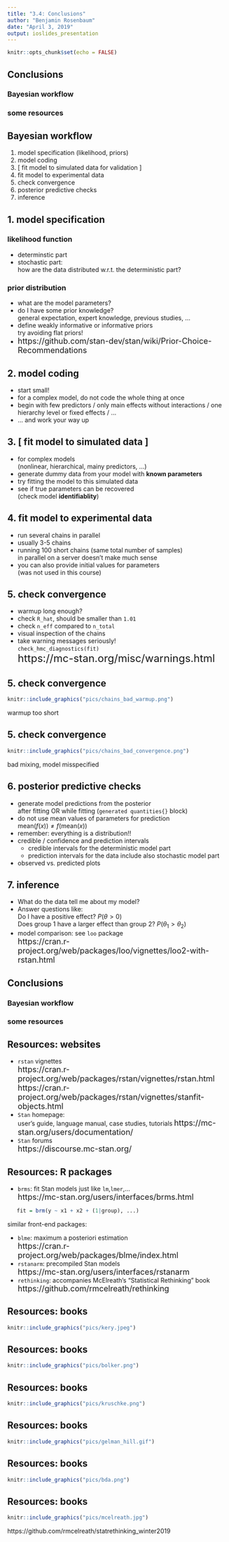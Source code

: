 ```yaml
---
title: "3.4: Conclusions"
author: "Benjamin Rosenbaum"
date: "April 3, 2019"
output: ioslides_presentation
---
```


```r
knitr::opts_chunk$set(echo = FALSE)
```


## Conclusions

### **Bayesian workflow**

### some resources

## Bayesian workflow

1. model specification (likelihood, priors)
2. model coding
3. [ fit model to simulated data for validation ]
4. fit model to experimental data
5. check convergence
6. posterior predictive checks
7. inference



## 1. model specification 

### **likelihood function**

- determinstic part
- stochastic part:  
  how are the data distributed w.r.t. the deterministic part?

### **prior distribution**

- what are the model parameters?
- do I have some prior knowledge?   
  general expectation, expert knowledge, previous studies, ...
- define weakly informative or informative priors   
  try avoiding flat priors!
- <font size="4">https://github.com/stan-dev/stan/wiki/Prior-Choice-Recommendations</font> 

## 2. model coding

- start small!
- for a complex model, do not code the whole thing at once
- begin with few predictors / only main effects without interactions / one hierarchy level or fixed effects / ...
- ... and work your way up

## 3. [ fit model to simulated data ]

- for complex models  
    (nonlinear, hierarchical, mainy predictors, ...)
- generate dummy data from your model with **known parameters**
- try fitting the model to this simulated data
- see if true parameters can be recovered  
    (check model **identifiablity**)

## 4. fit model to experimental data

- run several chains in parallel
- usually 3-5 chains 
- running 100 short chains (same total number of samples)  
    in parallel on a server doesn't make much sense
- you can also provide initial values for parameters  
    (was not used in this course)

## 5. check convergence

- warmup long enough?
- check `R_hat`, should be smaller than `1.01`
- check `n_eff` compared to `n_total`
- visual inspection of the chains 
- take warning messages seriously!  
  `check_hmc_diagnostics(fit)`   
  <font size="5">https://mc-stan.org/misc/warnings.html</font> 

## 5. check convergence

```r
knitr::include_graphics("pics/chains_bad_warmup.png")
```

warmup too short

## 5. check convergence

```r
knitr::include_graphics("pics/chains_bad_convergence.png")
```

bad mixing, model misspecified

## 6. posterior predictive checks

- generate model predictions from the posterior  
  after fitting OR while fitting (`generated quantities{}` block)
- do not use mean values of parameters for prediction  
  $\text{mean}(f(x))\neq f(\text{mean}(x))$
- remember: everything is a distribution!!
- credible / confidence and prediction intervals  
    - credible intervals for the deterministic model part
    - prediction intervals for the data include also stochastic model part
- observed vs. predicted plots

## 7. inference

- What do the data tell me about my model?
- Answer questions like:  
  Do I have a positive effect? $P(\theta>0)$  
  Does group 1 have a larger effect than group 2? $P(\theta_1>\theta_2)$
- model comparison: see `loo` package  
  <font size="4">https://cran.r-project.org/web/packages/loo/vignettes/loo2-with-rstan.html</font> 
  

## Conclusions

### Bayesian workflow

### **some resources**


## Resources: websites

- `rstan` vignettes  
  <font size="4">https://cran.r-project.org/web/packages/rstan/vignettes/rstan.html</font>  
  <font size="4">https://cran.r-project.org/web/packages/rstan/vignettes/stanfit-objects.html</font>  
- `Stan` homepage:  
  user's guide, language manual, case studies, tutorials
  <font size="4">https://mc-stan.org/users/documentation/</font>  
- `Stan` forums  
  <font size="4">https://discourse.mc-stan.org/</font>  

## Resources: R packages
  
- `brms`: fit Stan models just like `lm`,`lmer`,...   
  <font size="4">https://mc-stan.org/users/interfaces/brms.html</font>  
```r
   fit = brm(y ~ x1 + x2 + (1|group), ...)
```
similar front-end packages:  

- `blme`: maximum a posteriori estimation   
  <font size="4">https://cran.r-project.org/web/packages/blme/index.html</font>  
- `rstanarm`: precompiled Stan models    
  <font size="4">https://mc-stan.org/users/interfaces/rstanarm</font>  
- `rethinking`: accompanies McElreath's "Statistical Rethinking" book   
  <font size="4">https://github.com/rmcelreath/rethinking</font>  
  
## Resources: books

```r
knitr::include_graphics("pics/kery.jpeg")
```

## Resources: books

```r
knitr::include_graphics("pics/bolker.png")
```

## Resources: books

```r
knitr::include_graphics("pics/kruschke.png")
```

## Resources: books

```r
knitr::include_graphics("pics/gelman_hill.gif")
```

## Resources: books

```r
knitr::include_graphics("pics/bda.png")
```

## Resources: books

```r
knitr::include_graphics("pics/mcelreath.jpg")
```

https://github.com/rmcelreath/statrethinking_winter2019

